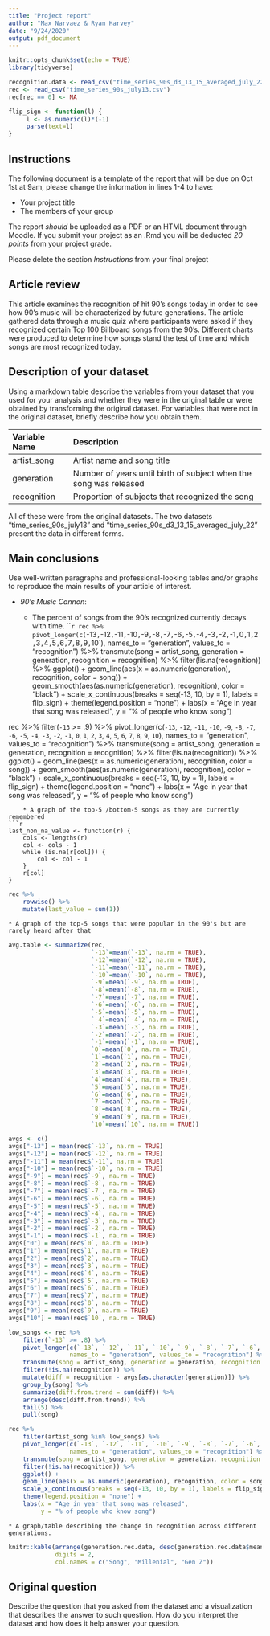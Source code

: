 ```yaml
---
title: "Project report"
author: "Max Narvaez & Ryan Harvey"
date: "9/24/2020"
output: pdf_document
---
```


```r
knitr::opts_chunk$set(echo = TRUE)
library(tidyverse)

recognition.data <- read_csv("time_series_90s_d3_13_15_averaged_july_22.csv")
rec <- read_csv("time_series_90s_july13.csv")
rec[rec == 0] <- NA
```

```r
flip_sign <- function(l) {
     l <- as.numeric(l)*(-1)
     parse(text=l)
}
```

## Instructions

The following document is a template of the report that will be due on Oct 1st at 9am, please change the information in lines 1-4 to have:

* Your project title
* The members of your group

The report *should* be uploaded as a PDF or an HTML document through Moodle. If you submit your project as an .Rmd you will be deducted *20 points* from your project grade.

Please delete the section *Instructions* from your final project

## Article review

This article examines the recognition of hit 90's songs today in order to see how 90's music will be characterized by future generations. The article gathered data through a music quiz where participants were asked if they recognized certain Top 100 Billboard songs from the 90's. Different charts were produced to determine how songs stand the test of time and which songs are most recognized today.

## Description of your dataset

Using a markdown table describe the variables from your dataset that you used for your analysis and whether they were in the original table or were obtained by transforming the original dataset. For variables that were not in the original dataset, briefly describe how you obtain them.

Variable Name    Description
--------------   ------------------------------------------------------------------
artist_song      Artist name and song title
generation       Number of years until birth of subject when the song was released
recognition      Proportion of subjects that recognized the song
--------------   ------------------------------------------------------------------

All of these were from the original datasets. The two datasets "time_series_90s_july13" and "time_series_90s_d3_13_15_averaged_july_22" present the data in different forms. 

## Main conclusions 

Use well-written paragraphs and professional-looking tables and/or graphs to reproduce the main results of your article of interest.

* *90's Music Cannon*:

    * The percent of songs from the 90's recognized currently decays with time.
```r
rec %>%
    pivot_longer(c(`-13`, `-12`, `-11`, `-10`, `-9`, `-8`, `-7`, `-6`, `-5`, `-4`, `-3`, `-2`, `-1`, `0`, `1`, `2`, `3`, `4`, `5`, `6`, `7`, `8`, `9`, `10`),
                 names_to = "generation", values_to = "recognition") %>%
    transmute(song = artist_song, generation = generation, recognition = recognition) %>%
    filter(!is.na(recognition)) %>%
    ggplot() +
    geom_line(aes(x = as.numeric(generation), recognition, color = song)) +
    geom_smooth(aes(as.numeric(generation), recognition), color = "black") +
    scale_x_continuous(breaks = seq(-13, 10, by = 1), labels = flip_sign) +
    theme(legend.position = "none") +
    labs(x = "Age in year that song was released",
         y = "% of people who know song")

rec %>%
    filter(`-13` >= .9) %>%
    pivot_longer(c(`-13`, `-12`, `-11`, `-10`, `-9`, `-8`, `-7`, `-6`, `-5`, `-4`, `-3`, `-2`, `-1`, `0`, `1`, `2`, `3`, `4`, `5`, `6`, `7`, `8`, `9`, `10`),
                 names_to = "generation", values_to = "recognition") %>%
    transmute(song = artist_song, generation = generation, recognition = recognition) %>%
    filter(!is.na(recognition)) %>%
    ggplot() +
    geom_line(aes(x = as.numeric(generation), recognition, color = song)) +
    geom_smooth(aes(as.numeric(generation), recognition), color = "black") +
    scale_x_continuous(breaks = seq(-13, 10, by = 1), labels = flip_sign) +
    theme(legend.position = "none") +
    labs(x = "Age in year that song was released",
         y = "% of people who know song")
```
    * A graph of the top-5 /bottom-5 songs as they are currently remembered
```r
last_non_na_value <- function(r) {
    cols <- lengths(r)
    col <- cols - 1
    while (is.na(r[col])) {
        col <- col - 1
    }
    r[col]
}
```

```r
rec %>%
    rowwise() %>%
    mutate(last_value = sum(1))
```
    * A graph of the top-5 songs that were popular in the 90's but are rarely heard after that
```r
avg.table <- summarize(rec, 
                       `-13`=mean(`-13`, na.rm = TRUE),
                       `-12`=mean(`-12`, na.rm = TRUE),
                       `-11`=mean(`-11`, na.rm = TRUE),
                       `-10`=mean(`-10`, na.rm = TRUE),
                       `-9`=mean(`-9`, na.rm = TRUE),
                       `-8`=mean(`-8`, na.rm = TRUE),
                       `-7`=mean(`-7`, na.rm = TRUE),
                       `-6`=mean(`-6`, na.rm = TRUE),
                       `-5`=mean(`-5`, na.rm = TRUE),
                       `-4`=mean(`-4`, na.rm = TRUE),
                       `-3`=mean(`-3`, na.rm = TRUE),
                       `-2`=mean(`-2`, na.rm = TRUE),
                       `-1`=mean(`-1`, na.rm = TRUE),
                       `0`=mean(`0`, na.rm = TRUE),
                       `1`=mean(`1`, na.rm = TRUE),
                       `2`=mean(`2`, na.rm = TRUE),
                       `3`=mean(`3`, na.rm = TRUE),
                       `4`=mean(`4`, na.rm = TRUE),
                       `5`=mean(`5`, na.rm = TRUE),
                       `6`=mean(`6`, na.rm = TRUE),
                       `7`=mean(`7`, na.rm = TRUE),
                       `8`=mean(`8`, na.rm = TRUE),
                       `9`=mean(`9`, na.rm = TRUE),
                       `10`=mean(`10`, na.rm = TRUE))

avgs <- c()
avgs["-13"] = mean(rec$`-13`, na.rm = TRUE)
avgs["-12"] = mean(rec$`-12`, na.rm = TRUE)
avgs["-11"] = mean(rec$`-11`, na.rm = TRUE)
avgs["-10"] = mean(rec$`-10`, na.rm = TRUE)
avgs["-9"] = mean(rec$`-9`, na.rm = TRUE)
avgs["-8"] = mean(rec$`-8`, na.rm = TRUE)
avgs["-7"] = mean(rec$`-7`, na.rm = TRUE)
avgs["-6"] = mean(rec$`-6`, na.rm = TRUE)
avgs["-5"] = mean(rec$`-5`, na.rm = TRUE)
avgs["-4"] = mean(rec$`-4`, na.rm = TRUE)
avgs["-3"] = mean(rec$`-3`, na.rm = TRUE)
avgs["-2"] = mean(rec$`-2`, na.rm = TRUE)
avgs["-1"] = mean(rec$`-1`, na.rm = TRUE)
avgs["0"] = mean(rec$`0`, na.rm = TRUE)
avgs["1"] = mean(rec$`1`, na.rm = TRUE)
avgs["2"] = mean(rec$`2`, na.rm = TRUE)
avgs["3"] = mean(rec$`3`, na.rm = TRUE)
avgs["4"] = mean(rec$`4`, na.rm = TRUE)
avgs["5"] = mean(rec$`5`, na.rm = TRUE)
avgs["6"] = mean(rec$`6`, na.rm = TRUE)
avgs["7"] = mean(rec$`7`, na.rm = TRUE)
avgs["8"] = mean(rec$`8`, na.rm = TRUE)
avgs["9"] = mean(rec$`9`, na.rm = TRUE)
avgs["10"] = mean(rec$`10`, na.rm = TRUE)

low_songs <- rec %>%
    filter(`-13` >= .8) %>%
    pivot_longer(c(`-13`, `-12`, `-11`, `-10`, `-9`, `-8`, `-7`, `-6`, `-5`, `-4`, `-3`, `-2`, `-1`, `0`, `1`, `2`, `3`, `4`, `5`, `6`, `7`, `8`, `9`, `10`),
                 names_to = "generation", values_to = "recognition") %>%
    transmute(song = artist_song, generation = generation, recognition = recognition) %>%
    filter(!is.na(recognition)) %>%
    mutate(diff = recognition - avgs[as.character(generation)]) %>%
    group_by(song) %>%
    summarize(diff.from.trend = sum(diff)) %>%
    arrange(desc(diff.from.trend)) %>%
    tail(5) %>%
    pull(song)

rec %>%
    filter(artist_song %in% low_songs) %>%
    pivot_longer(c(`-13`, `-12`, `-11`, `-10`, `-9`, `-8`, `-7`, `-6`, `-5`, `-4`, `-3`, `-2`, `-1`, `0`, `1`, `2`, `3`, `4`, `5`, `6`, `7`, `8`, `9`, `10`),
                 names_to = "generation", values_to = "recognition") %>%
    transmute(song = artist_song, generation = generation, recognition = recognition) %>%
    filter(!is.na(recognition)) %>%
    ggplot() +
    geom_line(aes(x = as.numeric(generation), recognition, color = song)) +
    scale_x_continuous(breaks = seq(-13, 10, by = 1), labels = flip_sign) +
    theme(legend.position = "none") +
    labs(x = "Age in year that song was released",
         y = "% of people who know song")
```
    * A graph/table describing the change in recognition across different generations.
```r
knitr::kable(arrange(generation.rec.data, desc(generation.rec.data$mean_gen_z_recognition)),
             digits = 2,
             col.names = c("Song", "Millenial", "Gen Z"))
```
    
    
## Original question

Describe the question that you asked from the dataset and a visualization that describes the answer to such question. How do you interpret the dataset and how does it help answer your question.

    
    